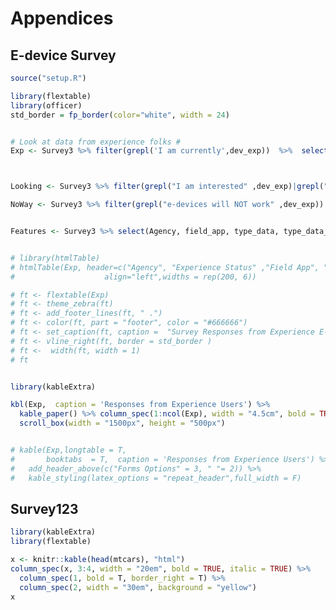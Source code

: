 # Appendices

## E-device Survey



```r

source("setup.R")

library(flextable)
library(officer)
std_border = fp_border(color="white", width = 24)


# Look at data from experience folks #
Exp <- Survey3 %>% filter(grepl('I am currently',dev_exp))  %>%  select(Agency, field_app,   what_hard,  what_soft, yr_reasons )



Looking <- Survey3 %>% filter(grepl("I am interested" ,dev_exp)|grepl(" researching" ,dev_exp))  %>%  select(Agency,  field_app,   type_data, key_challenges, dev_consid )

NoWay <- Survey3 %>% filter(grepl("e-devices will NOT work" ,dev_exp))  %>%  select(Agency, field_app, type_data_nohope, whathaveyoutried,   yr_reasons, reas_nodevice )


Features <- Survey3 %>% select(Agency, field_app, type_data, type_data_nohope, hrdwr_feachz,sftwr_feachz,other_feachz,extern_contact)


# library(htmlTable)
# htmlTable(Exp, header=c("Agency", "Experience Status" ,"Field App", "Hardware", "Software"), rnames=FALSE,
#                    align="left",widths = rep(200, 6))

# ft <- flextable(Exp)
# ft <- theme_zebra(ft)
# ft <- add_footer_lines(ft, " .")
# ft <- color(ft, part = "footer", color = "#666666")
# ft <- set_caption(ft, caption =  "Survey Responses from Experience E-device Users")
# ft <- vline_right(ft, border = std_border )
# ft <-  width(ft, width = 1)
# ft


library(kableExtra)

kbl(Exp,  caption = 'Responses from Experience Users') %>%
  kable_paper() %>% column_spec(1:ncol(Exp), width = "4.5cm", bold = TRUE, italic = TRUE) %>%
  scroll_box(width = "1500px", height = "500px")


# kable(Exp,longtable = T, 
#       booktabs  = T,  caption = 'Responses from Experience Users') %>%
#   add_header_above(c("Forms Options" = 3, " "= 2)) %>%
#   kable_styling(latex_options = "repeat_header",full_width = F)

```

## Survey123

```r

library(kableExtra)
library(flextable)

x <- knitr::kable(head(mtcars), "html")
column_spec(x, 3:4, width = "20em", bold = TRUE, italic = TRUE) %>%
  column_spec(1, bold = T, border_right = T) %>%
  column_spec(2, width = "30em", background = "yellow")
x
```













